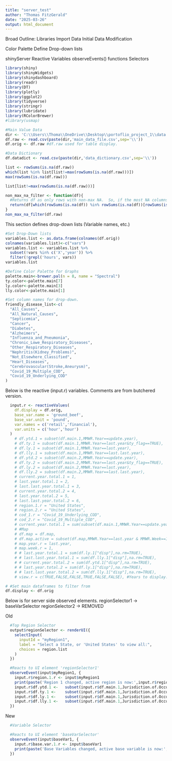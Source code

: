 ```yaml
---
title: "server_test"
author: "Thomas FitzGerald"
date: "2025-03-26"
output: html_document
---
```


Broad Outline:
Libraries
Import Data
Initial Data Modification

Color Palette
Define Drop-down lists

shinyServer
  Reactive Variables
  observeEvents() functions
  Selectors


```r
library(shiny)
library(shinyWidgets)
library(shinydashboard)
library(readr)
library(DT)
library(plotly)
library(ggplot2)
library(tidyverse)
library(stringr)
library(lubridate)
library(RColorBrewer)
#library(usmap)
```

```r
#Main Value Data
dir <- 'C:\\Users\\Thoma\\OneDrive\\Desktop\\portoflio_project_1\\data'
df.raw <- read.csv(paste(dir,'main_data_file.csv',sep='\\'))
df.orig <- df.raw #df.raw used for table display.

#Data Dictionary
df.datadict <- read.csv(paste(dir,'data_dictionary.csv',sep='\\'))

list <- rowSums(is.na(df.raw))
which(list %in% list[list!=max(rowSums(is.na(df.raw)))])
max(rowSums(is.na(df.raw)))

list[list!=max(rowSums(is.na(df.raw)))]

non_max_na_filter <- function(df){
  #Returns df as only rows with non-max NA.  So, if the most NA columns in any row is 10, removes all rows with 10 NAs.
  return(df[which(rowSums(is.na(df)) %in% rowSums(is.na(df))[rowSums(is.na(df))!=max(rowSums(is.na(df)))]),])
}
non_max_na_filter(df.raw)
```

This section defines drop-down lists (Variable names, etc.)
```r
#Set Drop-Down lists
variables.list <- as.data.frame(colnames(df.orig))
colnames(variables.list)<-c("vars")
variables.list <- variables.list %>% 
  subset(!vars %in% c('X','year')) %>%
  filter(!grepl('hours', vars))
variables.list
```

```r
#Define Color Palette for Graphs
palette.main<-brewer.pal(n = 8, name = "Spectral")
ty.color<-palette.main[7]
ly.color<-palette.main[3]
lly.color<-palette.main[1]
```

```r
#Set column names for drop-down.
friendly_disease_list<-c(
  "All_Causes",
  "All_Natural_Causes",
  "Septicemia",
  "Cancer",
  "Diabetes",
  "Alzheimers",
  "Influenza_and_Pneumonia",
  "Chronic_Lowe_Respiratory_Diseases",
  "Other_Respiratory_Diseases",
  "Nephritis(Kidney_Problems)",
  "Not_Elsewhere_Classified",
  "Heart_Diseases",
  "Cerebrovascular(Stroke,Aneurysm)",
  "Covid_19_Multiple_COD",
  "Covid_19_Underlying_COD"
)
```

Below is the reactive (input.r) variables.  Comments are from butchered version.
```r
  input.r <- reactiveValues(
    df.display = df.orig,
    base_var.name = 'ground_beef',
    base_var.unit = 'pound',
    var.names = c('retail','financial'),
    var.units = c('hour','hour')
  )
    # df.ytd.1 = subset(df.main.1,MMWR.Year==update.year),
    # df.ty.1 = subset(df.main.1,MMWR.Year==last.year&ty_flag==TRUE),
    # df.ly.1 = subset(df.main.1,MMWR.Year==last.year),
    # df.lly.1 = subset(df.main.1,MMWR.Year==last.last.year),
    # df.ytd.2 = subset(df.main.2,MMWR.Year==update.year),
    # df.ty.2 = subset(df.main.2,MMWR.Year==last.year&ty_flag==TRUE),
    # df.ly.2 = subset(df.main.2,MMWR.Year==last.year),
    # df.lly.2 = subset(df.main.2,MMWR.Year==last.last.year),
    # current.year.total.1 = 1,
    # last.year.total.1 = 2,
    # last.last.year.total.1 = 3,
    # current.year.total.2 = 4,
    # last.year.total.2 = 5,
    # last.last.year.total.2 = 6,
    # region.1.r = "United States",
    # region.2.r = "United States",
    # cod_1.r = "Covid_19_Underlying_COD",
    # cod_2.r = "Covid_19_Multiple_COD",
    # current.year.total.1 = sum(subset(df.main.1,MMWR.Year==update.year)["disp"],na.rm=TRUE),
    # #Map
    # df.map = df.map,
    # df.map.active = subset(df.map,MMWR.Year==last.year & MMWR.Week==1),
    # map.year.r = last.year,
    # map.week.r = 1,
    # # last.year.total.1 = sum(df.ly.1["disp"],na.rm=TRUE),
    # # last.last.year.total.1 = sum(df.lly.1["disp"],na.rm=TRUE),
    # # current.year.total.2 = sum(df.ytd.1["disp"],na.rm=TRUE),
    # # last.year.total.2 = sum(df.ly.1["disp"],na.rm=TRUE),
    # # last.last.year.total.2 = sum(df.lly.1["disp"],na.rm=TRUE),
    # view.r = c(TRUE,FALSE,FALSE,TRUE,FALSE,FALSE), #Years to display: first 3 plot 1, second 3 plot 2.  TY/LY/LLY.
```
```r
# #Set main dataframes to filter from
df.display <- df.orig
```

Below is for server side observed elements.
regionSelector1 -> baseVarSelector
regionSelector2 -> REMOVED

Old
```r
  #Top Region Selector
  output$regionSelector <- renderUI({
    selectInput(
      inputId = "myRegion1",
      label = "Select a State, or 'United States' to view all:",
      choices = region.list
    )
  })

  #Reacts to UI element 'regionSelector1'
  observeEvent(input$myRegion1, {
    input.r$region.1.r <- input$myRegion1
    print(paste('Region 1 changed, active region is now:',input.r$region.1.r))
    input.r$df.ytd.1 <-   subset(input.r$df.main.1,Jurisdiction.of.Occurrence==input.r$region.1.r & MMWR.Year==update.year)
    input.r$df.ty.1 <-    subset(input.r$df.main.1,Jurisdiction.of.Occurrence==input.r$region.1.r & MMWR.Year==last.year&ty_flag==TRUE)
    input.r$df.ly.1 <-    subset(input.r$df.main.1,Jurisdiction.of.Occurrence==input.r$region.1.r & MMWR.Year==last.year)
    input.r$df.lly.1 <-   subset(input.r$df.main.1,Jurisdiction.of.Occurrence==input.r$region.1.r & MMWR.Year==last.last.year )
  }) 
```

New
```r
  #Variable Selector

  #Reacts to UI element 'baseVarSelector'
  observeEvent(input$baseVar1, {
    input.r$base.var.1.r <- input$baseVar1
    print(paste('Base Variables changed, active base variable is now:',input.r$region.1.r))
  }) 
```